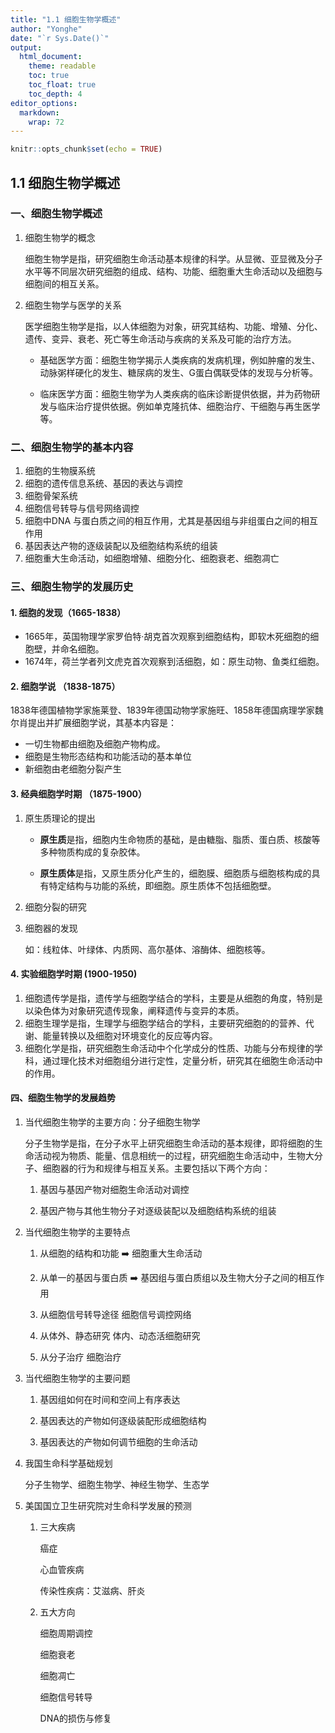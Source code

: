 ```yaml
---
title: "1.1 细胞生物学概述"
author: "Yonghe"
date: "`r Sys.Date()`"
output:
  html_document: 
    theme: readable
    toc: true
    toc_float: true
    toc_depth: 4
editor_options:
  markdown:
    wrap: 72
---
```


```r
knitr::opts_chunk$set(echo = TRUE)
```

## 1.1 细胞生物学概述

### 一、细胞生物学概述

1.  细胞生物学的概念

    细胞生物学是指，研究细胞生命活动基本规律的科学。从显微、亚显微及分子水平等不同层次研究细胞的组成、结构、功能、细胞重大生命活动以及细胞与细胞间的相互关系。

2.  细胞生物学与医学的关系

    医学细胞生物学是指，以人体细胞为对象，研究其结构、功能、增殖、分化、遗传、变异、衰老、死亡等生命活动与疾病的关系及可能的治疗方法。

    -   基础医学方面：细胞生物学揭示人类疾病的发病机理，例如肿瘤的发生、动脉粥样硬化的发生、糖尿病的发生、G蛋白偶联受体的发现与分析等。

    -   临床医学方面：细胞生物学为人类疾病的临床诊断提供依据，并为药物研发与临床治疗提供依据。例如单克隆抗体、细胞治疗、干细胞与再生医学等。

### 二、细胞生物学的基本内容

1.  细胞的生物膜系统
2.  细胞的遗传信息系统、基因的表达与调控
3.  细胞骨架系统
4.  细胞信号转导与信号网络调控
5.  细胞中DNA
    与蛋白质之间的相互作用，尤其是基因组与非组蛋白之间的相互作用
6.  基因表达产物的逐级装配以及细胞结构系统的组装
7.  细胞重大生命活动，如细胞增殖、细胞分化、细胞衰老、细胞凋亡

### 三、细胞生物学的发展历史

#### 1. 细胞的发现（1665-1838）

-   1665年，英国物理学家罗伯特·胡克首次观察到细胞结构，即软木死细胞的细胞壁，并命名细胞。
-   1674年，荷兰学者列文虎克首次观察到活细胞，如：原生动物、鱼类红细胞。

#### 2. 细胞学说 （1838-1875）

1838年德国植物学家施莱登、1839年德国动物学家施旺、1858年德国病理学家魏尔肖提出并扩展细胞学说，其基本内容是：

-   一切生物都由细胞及细胞产物构成。
-   细胞是生物形态结构和功能活动的基本单位
-   新细胞由老细胞分裂产生

#### 3. 经典细胞学时期 （1875-1900）

1.  原生质理论的提出

    - **原生质**是指，细胞内生命物质的基础，是由糖脂、脂质、蛋白质、核酸等多种物质构成的复杂胶体。

    - **原生质体**是指，又原生质分化产生的，细胞膜、细胞质与细胞核构成的具有特定结构与功能的系统，即细胞。原生质体不包括细胞壁。

2.  细胞分裂的研究

3.  细胞器的发现

    如：线粒体、叶绿体、内质网、高尔基体、溶酶体、细胞核等。

#### 4. 实验细胞学时期 (1900-1950)

1.  细胞遗传学是指，遗传学与细胞学结合的学科，主要是从细胞的角度，特别是以染色体为对象研究遗传现象，阐释遗传与变异的本质。
2.  细胞生理学是指，生理学与细胞学结合的学科，主要研究细胞的的营养、代谢、能量转换以及细胞对环境变化的反应等内容。
3.  细胞化学是指，研究细胞生命活动中个化学成分的性质、功能与分布规律的学科，通过理化技术对细胞组分进行定性，定量分析，研究其在细胞生命活动中的作用。

#### 四、细胞生物学的发展趋势

1.  当代细胞生物学的主要方向：分子细胞生物学

    分子生物学是指，在分子水平上研究细胞生命活动的基本规律，即将细胞的生命活动视为物质、能量、信息相统一的过程，研究细胞生命活动中，生物大分子、细胞器的行为和规律与相互关系。主要包括以下两个方向：

    1.  基因与基因产物对细胞生命活动对调控

    2.  基因产物与其他生物分子对逐级装配以及细胞结构系统的组装

2.  当代细胞生物学的主要特点

    1.  从细胞的结构和功能 ➡️ 细胞重大生命活动

    2.  从单一的基因与蛋白质 ➡️
        基因组与蛋白质组以及生物大分子之间的相互作用

    3.  从细胞信号转导途径 细胞信号调控网络

    4.  从体外、静态研究 体内、动态活细胞研究

    5.  从分子治疗 细胞治疗

3.  当代细胞生物学的主要问题

    1.  基因组如何在时间和空间上有序表达

    2.  基因表达的产物如何逐级装配形成细胞结构

    3.  基因表达的产物如何调节细胞的生命活动

4.  我国生命科学基础规划

    分子生物学、细胞生物学、神经生物学、生态学

5.  美国国立卫生研究院对生命科学发展的预测

    1.  三大疾病

        癌症

        心血管疾病

        传染性疾病：艾滋病、肝炎

    2.  五大方向

        细胞周期调控

        细胞衰老

        细胞凋亡

        细胞信号转导

        DNA的损伤与修复
